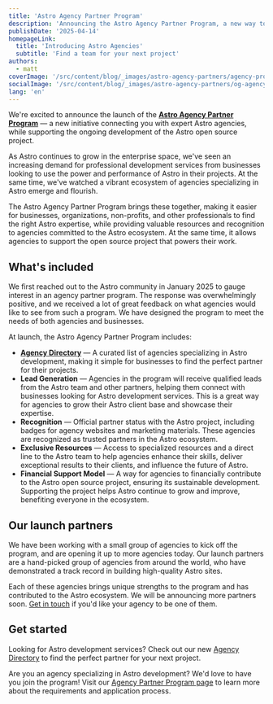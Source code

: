 ```yaml
---
title: 'Astro Agency Partner Program'
description: 'Announcing the Astro Agency Partner Program, a new way to connect with expert Astro agencies'
publishDate: '2025-04-14'
homepageLink:
  title: 'Introducing Astro Agencies'
  subtitle: 'Find a team for your next project'
authors:
  - matt
coverImage: '/src/content/blog/_images/astro-agency-partners/agency-program.webp'
socialImage: '/src/content/blog/_images/astro-agency-partners/og-agency-program.webp'
lang: 'en'
---
```


We're excited to announce the launch of the **[Astro Agency Partner Program](/agencies/)** — a new initiative connecting you with expert Astro agencies, while supporting the ongoing development of the Astro open source project.

As Astro continues to grow in the enterprise space, we've seen an increasing demand for professional development services from businesses looking to use the power and performance of Astro in their projects. At the same time, we've watched a vibrant ecosystem of agencies specializing in Astro emerge and flourish.

The Astro Agency Partner Program brings these together, making it easier for businesses, organizations, non-profits, and other professionals to find the right Astro expertise, while providing valuable resources and recognition to agencies committed to the Astro ecosystem. At the same time, it allows agencies to support the open source project that powers their work.

## What's included

We first reached out to the Astro community in January 2025 to gauge interest in an agency partner program. The response was overwhelmingly positive, and we received a lot of great feedback on what agencies would like to see from such a program. We have designed the program to meet the needs of both agencies and businesses.

At launch, the Astro Agency Partner Program includes:

- **[Agency Directory](/agencies/)** — A curated list of agencies specializing in Astro development, making it simple for businesses to find the perfect partner for their projects.
- **Lead Generation** — Agencies in the program will receive qualified leads from the Astro team and other partners, helping them connect with businesses looking for Astro development services. This is a great way for agencies to grow their Astro client base and showcase their expertise.
- **Recognition** — Official partner status with the Astro project, including badges for agency websites and marketing materials. These agencies are recognized as trusted partners in the Astro ecosystem.
- **Exclusive Resources** — Access to specialized resources and a direct line to the Astro team to help agencies enhance their skills, deliver exceptional results to their clients, and influence the future of Astro.
- **Financial Support Model** — A way for agencies to financially contribute to the Astro open source project, ensuring its sustainable development. Supporting the project helps Astro continue to grow and improve, benefiting everyone in the ecosystem.

## Our launch partners

We have been working with a small group of agencies to kick off the program, and are opening it up to more agencies today. Our launch partners are a hand-picked group of agencies from around the world, who have demonstrated a track record in building high-quality Astro sites.


<AgenciesLogoGrid />

Each of these agencies brings unique strengths to the program and has contributed to the Astro ecosystem. We will be announcing more partners soon. [Get in touch](https://astro.build/agencies/join/) if you'd like your agency to be one of them.

## Get started

Looking for Astro development services? Check out our new [Agency Directory](https://astro.build/agencies/) to find the perfect partner for your next project.

Are you an agency specializing in Astro development? We'd love to have you join the program! Visit our [Agency Partner Program page](https://astro.build/agencies/join/) to learn more about the requirements and application process.

